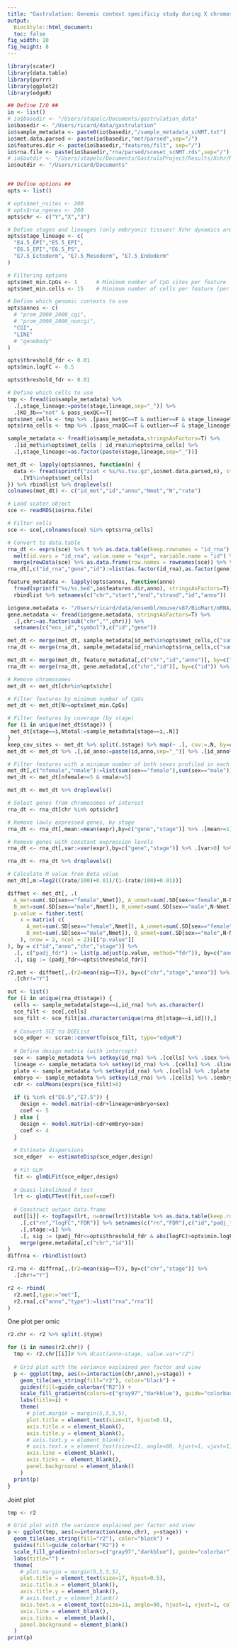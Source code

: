 ```yaml
---
title: "Gastrulation: Genomic context specificiy study during X chromosome inactivation. Using a linear regression framework"
output: 
  BiocStyle::html_document:
  toc: false
fig_width: 10
fig_height: 8
---
```


```r
library(scater)
library(data.table)
library(purrr)
library(ggplot2)
library(edgeR)

```

```r

## Define I/O ##
io <- list()
# io$basedir <- "/Users/stapelc/Documents/gastrulation_data"
io$basedir <- "/Users/ricard/data/gastrulation"
io$sample_metadata <- paste0(io$basedir,"/sample_metadata_scNMT.txt")
io$met.data.parsed <- paste(io$basedir,"met/parsed",sep="/")
io$features.dir <- paste(io$basedir,"features/filt", sep="/")
io$rna.file <- paste(io$basedir,"rna/parsed/sceset_scNMT.rds",sep="/")
# io$outdir <- "/Users/stapelc/Documents/GastrulaProject/Results/Xchr/MOFA"
io$outdir <- "/Users/ricard/Documents"


## Define options ##
opts <- list()

# opts$met_nsites <- 200
# opts$rna_ngenes <- 200
opts$chr <- c("Y","X","3")

# Define stages and lineages (only embryonic tissues! Xchr dynamics are different in extraembryonic)
opts$stage_lineage <- c(
  "E4.5_EPI","E5.5_EPI",
  "E6.5_EPI","E6.5_PS",
  "E7.5_Ectoderm", "E7.5_Mesoderm", "E7.5_Endoderm"
)

# Filtering options
opts$met_min.CpGs <- 1      # Minimum number of CpG sites per feature
opts$met_min.cells <- 15    # Minimum number of cells per feature (per stage)

# Define which genomic contexts to use
opts$annos <- c(
  # "prom_2000_2000_cgi",
  # "prom_2000_2000_noncgi",
  "CGI",
  "LINE"
  # "genebody"
)

opts$threshold_fdr <- 0.01
opts$min.logFC <- 0.5

opts$threshold_fdr <- 0.01

# Define which cells to use
tmp <- fread(io$sample_metadata) %>% 
  .[,stage_lineage:=paste(stage,lineage,sep="_")] %>%
  .[KO_3b=="not" & pass_sexQC==T]
opts$met_cells <- tmp %>% .[pass_metQC==T & outlier==F & stage_lineage%in%opts$stage_lineage,id_met]
opts$rna_cells <- tmp %>% .[pass_rnaQC==T & outlier==F & stage_lineage%in%opts$stage_lineage,id_rna]
```

<!-- Load sample metadata -->
```r
sample_metadata <- fread(io$sample_metadata,stringsAsFactors=T) %>% 
  .[id_met%in%opts$met_cells | id_rna%in%opts$rna_cells] %>% 
  .[,stage_lineage:=as.factor(paste(stage,lineage,sep="_"))]
```

<!-- Load methylation data in a data.table format -->
```r
met_dt <- lapply(opts$annos, function(n) {
  data <- fread(sprintf("zcat < %s/%s.tsv.gz",io$met.data.parsed,n), stringsAsFactors=T, header=F, quote="") %>%
    .[V1%in%opts$met_cells]
}) %>% rbindlist %>% droplevels()
colnames(met_dt) <- c("id_met","id","anno","Nmet","N","rate")
```

<!-- Load RNA data in a data.table format -->
```r
# Load scater object
sce <- readRDS(io$rna.file)

# Filter cells
sce <- sce[,colnames(sce) %in% opts$rna_cells]

# Convert to data.table
rna_dt <- exprs(sce) %>% t %>% as.data.table(keep.rownames = "id_rna") %>% 
  melt(id.vars = "id_rna", value.name = "expr", variable.name = "id") %>%
  merge(rowData(sce) %>% as.data.frame(row.names = rownames(sce)) %>% tibble::rownames_to_column("id") %>% .[,c("symbol","id")] %>% setnames("symbol","gene"))
rna_dt[,c("id_rna","gene","id"):=list(as.factor(id_rna),as.factor(gene),as.factor(id))]
```

<!-- Load feature metadata -->
```r
feature_metadata <- lapply(opts$annos, function(anno) 
  fread(sprintf("%s/%s.bed",io$features.dir,anno), stringsAsFactors=T)[,c(1,2,3,4,5,6)]) %>%
  rbindlist %>% setnames(c("chr","start","end","strand","id","anno"))

io$gene.metadata <- "/Users/ricard/data/ensembl/mouse/v87/BioMart/mRNA/Mmusculus_genes_BioMart.87.txt"
gene.metadata <- fread(io$gene.metadata, stringsAsFactors=T) %>% 
  .[,chr:=as.factor(sub("chr","",chr))] %>%
  setnames(c("ens_id","symbol"),c("id","gene"))
```

<!-- Merge data and sample metadata -->
```r
met_dt <- merge(met_dt, sample_metadata[id_met%in%opts$met_cells,c("sample","id_met","stage","stage_lineage","sex")], by="id_met") %>% droplevels()
rna_dt <- merge(rna_dt, sample_metadata[id_rna%in%opts$rna_cells,c("sample","id_rna","stage","stage_lineage","sex")], by="id_rna") %>% droplevels()
```

<!-- Merge data and feature metadata -->
```r
met_dt <- merge(met_dt, feature_metadata[,c("chr","id","anno")], by=c("id","anno")) %>% droplevels()
rna_dt <- merge(rna_dt, gene.metadata[,c("chr","id")], by=c("id")) %>% droplevels()
```

<!-- Filter methylation data --> 
```r
# Remove chromosomes
met_dt <- met_dt[chr%in%opts$chr]

# Filter features by minimum number of CpGs
met_dt <- met_dt[N>=opts$met_min.CpGs]

# Filter features by coverage (by stage) 
for (i in unique(met_dt$stage)) {
 met_dt[stage==i,Ntotal:=sample_metadata[stage==i,.N]]
}
keep_cov_sites <- met_dt %>% split(.$stage) %>% map(~ .[, cov:=.N, by=c("id","anno")] %>% .[cov >= opts$met_min.cells] %>% .[,id_anno:=paste(id,anno,sep="_")] %>% .$id_anno)
met_dt <- met_dt %>% .[,id_anno:=paste(id,anno,sep="_")] %>% .[id_anno%in%Reduce("intersect",keep_cov_sites)] %>% .[,"Ntotal":=NULL]

# Filter features with a minimum number of both sexes profiled in each stage
met_dt[,c("nfemale","nmale"):=list(sum(sex=="female"),sum(sex=="male")), by=c("id","anno","stage")]
met_dt <- met_dt[nfemale>=5 & nmale>=5]

met_dt <- met_dt %>% droplevels()
```

<!-- Filter expression data -->
```r

# Select genes from chromosomes of interest
rna_dt <- rna_dt[chr %in% opts$chr]

# Remove lowly expressed genes, by stage
rna_dt <- rna_dt[,mean:=mean(expr),by=c("gene","stage")] %>% .[mean>=1] %>% .[,mean:=NULL]

# Remove genes with constant expression levels
rna_dt <- rna_dt[,var:=var(expr),by=c("gene","stage")] %>% .[var>0] %>% .[,var:=NULL]

rna_dt <- rna_dt %>% droplevels()
```

<!-- Parse methylation data -->
```r
# Calculate M value from Beta value
met_dt[,m:=log2(((rate/100)+0.01)/(1-(rate/100)+0.01))]
```

<!-- Calculate number of sex- differentially methylated sites per stage, chromosome and genomic context -->
```r
diffmet <- met_dt[, .(
  A_met=sum(.SD[sex=="female",Nmet]), A_unmet=sum(.SD[sex=="female",N-Nmet]),
  B_met=sum(.SD[sex=="male",Nmet]), B_unmet=sum(.SD[sex=="male",N-Nmet]),
  p.value = fisher.test(
    x = matrix( c(
      A_met=sum(.SD[sex=="female",Nmet]), A_unmet=sum(.SD[sex=="female",N-Nmet]),
      B_met=sum(.SD[sex=="male",Nmet]), B_unmet=sum(.SD[sex=="male",N-Nmet])
    ), nrow = 2, ncol = 2))[["p.value"]]
), by = c("id","anno","chr","stage")] %>%
  .[, c("padj_fdr") := list(p.adjust(p.value, method="fdr")), by=c("anno","stage")] %>%
  .[, sig := (padj_fdr<=opts$threshold_fdr)]
```

```r
r2.met <- diffmet[,.(r2=mean(sig==T)), by=c("chr","stage","anno")] %>%
  .[chr!="Y"]
```

<!-- Calculate number of sex- differentially expressed genes sites per stage and chromosome -->
```r
out <- list()
for (i in unique(rna_dt$stage)) {
  cells <- sample_metadata[stage==i,id_rna] %>% as.character()
  sce_filt <- sce[,cells]
  sce_filt <- sce_filt[as.character(unique(rna_dt[stage==i,id])),]
  
  # Convert SCE to DGEList
  sce_edger <- scran::convertTo(sce_filt, type="edgeR")
  
  # Define design matrix (with intercept)
  sex <- sample_metadata %>% setkey(id_rna) %>% .[cells] %>% .$sex %>% droplevels() %>% as.numeric()
  lineage <- sample_metadata %>% setkey(id_rna) %>% .[cells] %>% .$lineage %>% droplevels() %>%as.numeric()
  plate <- sample_metadata %>% setkey(id_rna) %>% .[cells] %>% .$plate %>% droplevels() %>% as.numeric()
  embryo <- sample_metadata %>% setkey(id_rna) %>% .[cells] %>% .$embryo %>% droplevels() %>% as.numeric()
  cdr <- colMeans(exprs(sce_filt)>0)
  
  if (i %in% c("E6.5","E7.5")) {
    design <- model.matrix(~cdr+lineage+embryo+sex)
    coef <- 5
  } else {
    design <- model.matrix(~cdr+embryo+sex)
    coef <- 4
  }
   
  # Estimate dispersions
  sce_edger  <- estimateDisp(sce_edger,design)
   
  # Fit GLM
  fit <- glmQLFit(sce_edger,design)
  
  # Quasi-likelihood F test
  lrt <- glmQLFTest(fit,coef=coef)
  
  # Construct output data.frame
  out[[i]] <- topTags(lrt, n=nrow(lrt))$table %>% as.data.table(keep.rownames=T) %>%
    .[,c("rn","logFC","FDR")] %>% setnames(c("rn","FDR"),c("id","padj_fdr")) %>%
    .[,stage:=i] %>%
    .[, sig := (padj_fdr<=opts$threshold_fdr & abs(logFC)>opts$min.logFC)] %>%
    merge(gene.metadata[,c("chr","id")]) 
}
diffrna <- rbindlist(out)
```

```r
r2.rna <- diffrna[,.(r2=mean(sig==T)), by=c("chr","stage")] %>% 
  .[chr!="Y"]
```

<!-- Join results -->
```r
r2 <- rbind(
  r2.met[,type:="met"],
  r2.rna[,c("anno","type"):=list("rna","rna")]
)
```

<!-- Plot -->

One plot per omic
```r
r2.chr <- r2 %>% split(.$type)

for (i in names(r2.chr)) {
  tmp <- r2.chr[[i]]# %>% dcast(anno~stage, value.var="r2")
  
  # Grid plot with the variance explained per factor and view
  p <- ggplot(tmp, aes(x=interaction(chr,anno),y=stage)) + 
    geom_tile(aes_string(fill="r2"), color="black") +
    guides(fill=guide_colorbar("R2")) +
    scale_fill_gradientn(colors=c("gray97","darkblue"), guide="colorbar") +
    labs(title=i) +
    theme(
      # plot.margin = margin(5,5,5,5),
      plot.title = element_text(size=17, hjust=0.5),
      axis.title.x = element_blank(),
      axis.title.y = element_blank(),
      # axis.text.y = element_blank()
      # axis.text.x = element_text(size=11, angle=60, hjust=1, vjust=1, color="black"),
      axis.line = element_blank(),
      axis.ticks =  element_blank(),
      panel.background = element_blank()
    )
  print(p)
}
```

Joint plot
```r
tmp <- r2

# Grid plot with the variance explained per factor and view
p <- ggplot(tmp, aes(x=interaction(anno,chr), y=stage)) + 
  geom_tile(aes_string(fill="r2"), color="black") +
  guides(fill=guide_colorbar("R2")) +
  scale_fill_gradientn(colors=c("gray97","darkblue"), guide="colorbar") +
  labs(title="") +
  theme(
    # plot.margin = margin(5,5,5,5),
    plot.title = element_text(size=17, hjust=0.5),
    axis.title.x = element_blank(),
    axis.title.y = element_blank(),
    # axis.text.y = element_blank()
    axis.text.x = element_text(size=11, angle=90, hjust=1, vjust=1, color="black"),
    axis.line = element_blank(),
    axis.ticks =  element_blank(),
    panel.background = element_blank()
  )
print(p)
```


